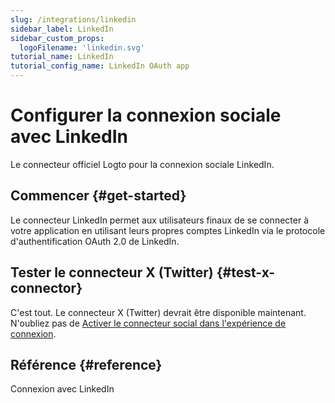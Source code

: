 ```yaml
---
slug: /integrations/linkedin
sidebar_label: LinkedIn
sidebar_custom_props:
  logoFilename: 'linkedin.svg'
tutorial_name: LinkedIn
tutorial_config_name: LinkedIn OAuth app
---
```




# Configurer la connexion sociale avec LinkedIn

Le connecteur officiel Logto pour la connexion sociale LinkedIn.

<GuideTip />

## Commencer \{#get-started}

Le connecteur LinkedIn permet aux utilisateurs finaux de se connecter à votre application en utilisant leurs propres comptes LinkedIn via le protocole d'authentification OAuth 2.0 de LinkedIn.

<Integration />

## Tester le connecteur X (Twitter) \{#test-x-connector}

C'est tout. Le connecteur X (Twitter) devrait être disponible maintenant. N'oubliez pas de [Activer le connecteur social dans l'expérience de connexion](/connectors/social-connectors/#enable-social-sign-in).

## Référence \{#reference}

<Url href="https://learn.microsoft.com/en-us/linkedin/consumer/integrations/self-serve/sign-in-with-linkedin">
  Connexion avec LinkedIn
</Url>